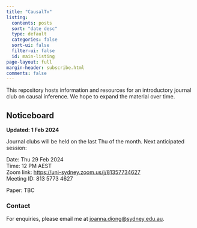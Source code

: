 ```yaml
---
title: "CausalTx"
listing:
  contents: posts
  sort: "date desc"
  type: default
  categories: false
  sort-ui: false
  filter-ui: false
  id: main-listing
page-layout: full
margin-header: subscribe.html
comments: false
---
```


This repository hosts information and resources for an introductory journal club on causal inference. We hope to expand the material over time.

## Noticeboard

**Updated: 1 Feb 2024**

Journal clubs will be held on the last Thu of the month. Next anticipated session:

Date: Thu 29 Feb 2024\
Time: 12 PM AEST\
Zoom link: <https://uni-sydney.zoom.us/j/81357734627>\
Meeting ID: 813 5773 4627

Paper: TBC

:::{#main-listing}
:::

### Contact

For enquiries, please email me at [joanna.diong\@sydney.edu.au](mailto:joanna.diong@sydney.edu.au).
